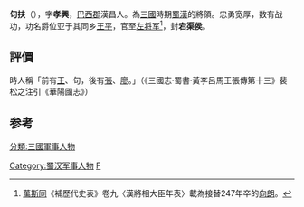 '''句扶'''（{{bd|？||？||catIdx=G}}），字'''孝興'''，[[巴西郡|巴西郡]]漢昌人。為[[三國|三國]]時期[[蜀漢|蜀漢]]的將領。忠勇宽厚，数有战功，功名爵位亚于其同乡[[王平_(三国)|王平]]，官至[[左将军|左将军]]<ref>[[萬斯同|萬斯同]]《補歷代史表》卷九〈漢將相大臣年表〉載為接替247年卒的[[向朗|向朗]]。</ref>，封'''宕渠侯'''。

== 評價 ==
時人稱「前有[[王平_(三國)|王]]、句，後有[[張翼_(三國)|張]]、[[廖化|廖]]。」（《三國志·蜀書·黃李呂馬王張傳第十三》裴松之注引《華陽國志》）

==参考==
{{refs}}

{{三國人物小作品}}
[[Category:蜀汉军事人物|Category:蜀汉军事人物]]
[[分類:三國軍事人物|分類:三國軍事人物]]
[[Category:句姓|F]]